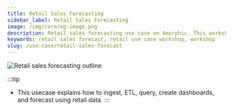 ```yaml
---
title: Retail Sales Forecasting
sidebar_label: Retail Sales Forecasting
image: /img/core/og-image.png
description: Retail sales forecasting use case on Amorphic. This workshop article will walk you through a step-by-step process to create retail sales forecasting and dashboard
keywords: retail sales forecast, retail use case workshop, workshop
slug: /use-case/retail-sales-forecast
---
```


![Retail sales forecasting outline](./media/Retail_usecase_workshop_steps.png)

:::tip
- This usecase explains how to ingest, ETL, query, create dashboards, and forecast using retail data. 
:::